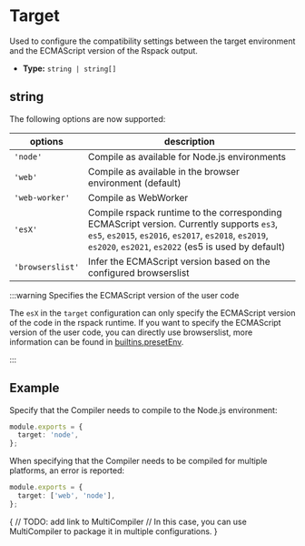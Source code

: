 # Target

Used to configure the compatibility settings between the target environment and the ECMAScript version of the Rspack output.

- **Type:** `string | string[]`

## string

The following options are now supported:

| options          | description                                                                                                                                                                                              |
| ---------------- | -------------------------------------------------------------------------------------------------------------------------------------------------------------------------------------------------------- |
| `'node'`         | Compile as available for Node.js environments                                                                                                                                                            |
| `'web'`          | Compile as available in the browser environment (default)                                                                                                                                                |
| `'web-worker'`   | Compile as WebWorker                                                                                                                                                                                     |
| `'esX'`          | Compile rspack runtime to the corresponding ECMAScript version. Currently supports `es3`, `es5`, `es2015`, `es2016`, `es2017`, `es2018`, `es2019`, `es2020`, `es2021`, `es2022` (es5 is used by default) |
| `'browserslist'` | Infer the ECMAScript version based on the configured browserslist                                                                                                                                        |

:::warning Specifies the ECMAScript version of the user code

The `esX` in the `target` configuration can only specify the ECMAScript version of the code in the rspack runtime. If you want to specify the ECMAScript version of the user code, you can directly use browserslist, more information can be found in [builtins.presetEnv](config/builtins#builtinspresetenv).

:::

## Example

Specify that the Compiler needs to compile to the Node.js environment:

```ts title="rspack.config.js"
module.exports = {
  target: 'node',
};
```

When specifying that the Compiler needs to be compiled for multiple platforms, an error is reported:

```ts title="rspack.config.js"
module.exports = {
  target: ['web', 'node'],
};
```

{
// TODO: add link to MultiCompiler
// In this case, you can use MultiCompiler to package it in multiple configurations.
}
